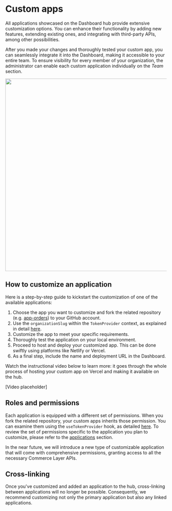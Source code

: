 
<Meta title="Getting Started/Custom apps"></Meta>

# Custom apps

All applications showcased on the Dashboard hub provide extensive customization options. You can enhance their functionality by adding new features, extending existing ones, and integrating with third-party APIs, among other possibilities.

After you made your changes and thoroughly tested your custom app, you can seamlessly integrate it into the Dashboard, making it accessible to your entire team. To ensure visibility for every member of your organization, the administrator can enable each custom application individually on the _Team_ section.

<img src="member-dashboard.png" width="600" />

## How to customize an application

Here is a step-by-step guide to kickstart the customization of one of the available applications:

1. Choose the app you want to customize and fork the related repository (e.g. [app-orders](https://github.com/commercelayer/app-orders)) to your GitHub account.
1. Use the `organizationSlug` within the `TokenProvider` context, as explained in detail [here](/docs/getting-started-token-provider--docs#how-to-configure-the-token-provider-with-a-custom-app).
1. Customize the app to meet your specific requirements.
1. Thoroughly test the application on your local environment.
1. Proceed to host and deploy your customized app. This can be done swiftly using platforms like Netlify or Vercel.
1. As a final step, include the name and deployment URL in the Dashboard.

Watch the instructional video below to learn more: it goes through the whole process of hosting your custom app on Vercel and making it available on the hub.

[Video placeholder]

## Roles and permissions

Each application is equipped with a different set of permissions. When you fork the related repository, your custom apps inherits those permission.
You can examine them using the `useTokenProvider` hook, as detailed [here](/docs/getting-started-token-provider--docs#how-to-read-exposed-information-from-react-context). To review the set of permissions specific to the application you plan to customize, please refer to the [applications](/docs/getting-started-applications--docs) section.

<span type="info" title="Coming soon">
  In the near future, we will introduce a new type of customizable application
  that will come with comprehensive permissions, granting access to all the
  necessary Commerce Layer APIs.
</span>

## Cross-linking

<span type="warning">
  Once you've customized and added an application to the hub, cross-linking
  between applications will no longer be possible. Consequently, we recommend
  customizing not only the primary application but also any linked applications.
</span>
